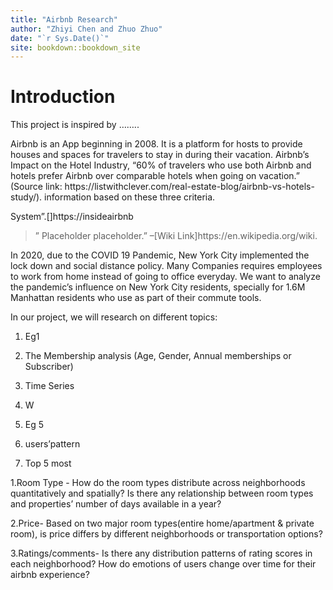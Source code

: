 ```yaml
---
title: "Airbnb Research"
author: "Zhiyi Chen and Zhuo Zhuo"
date: "`r Sys.Date()`"
site: bookdown::bookdown_site
---
```


# Introduction

This project is inspired by ........

Airbnb is an App beginning in 2008. It is a platform for hosts to provide houses and spaces for travelers to stay in during their vacation. Airbnb’s Impact on the Hotel Industry, “60% of travelers who use both Airbnb and hotels prefer Airbnb over comparable hotels when going on vacation.” (Source link: https://listwithclever.com/real-estate-blog/airbnb-vs-hotels-study/).
information based on these three criteria.




System".[]https://insideairbnb

>"
Placeholder
>placeholder."
>--[Wiki Link]https://en.wikipedia.org/wiki.

In 2020, due to the COVID 19 Pandemic, New York City implemented the lock down and social distance policy. Many Companies requires employees to work from home instead of going to office everyday. We want to analyze the pandemic's influence on New York City residents, specially for 1.6M Manhattan residents who use as part of their commute tools.

In our project, we will research on different topics:

1. Eg1

2. The Membership analysis (Age, Gender, Annual memberships or Subscriber)

3. Time Series 

4. W

5. Eg 5

6.  users'pattern 

7. Top 5 most 

1.Room Type - How do the room types distribute across neighborhoods quantitatively and spatially? Is there any relationship between room types and properties’ number of days available in a year?

2.Price-  Based on two major room types(entire home/apartment & private room), is price differs by different neighborhoods or transportation options? 

3.Ratings/comments- Is there any distribution patterns of rating scores in each neighborhood?  How do emotions of users change over time for their airbnb experience?


